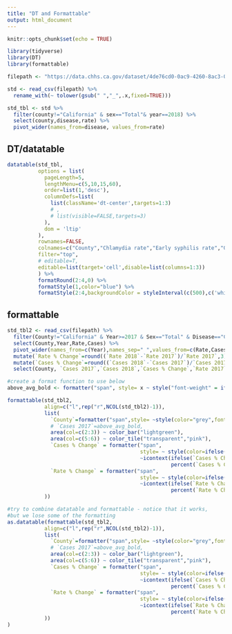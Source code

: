 ```yaml
---
title: "DT and Formattable"
output: html_document
---
```


```r
knitr::opts_chunk$set(echo = TRUE)

library(tidyverse)
library(DT)
library(formattable)
```

```r
filepath <- "https://data.chhs.ca.gov/dataset/4de76cd0-0ac9-4260-8ac3-0637acb444fb/resource/563ba92b-8ac5-48ec-9afd-2f515bbbad66/download/stds-by-disease-county-year-sex.csv"

std <- read_csv(filepath) %>%
  rename_with(~ tolower(gsub(" ","_",.x,fixed=TRUE))) 

std_tbl <- std %>%
  filter(county!="California" & sex=="Total"& year==2018) %>%
  select(county,disease,rate) %>%
  pivot_wider(names_from=disease, values_from=rate)

```

## DT/datatable
```r
datatable(std_tbl,
          options = list(
            pageLength=5,
            lengthMenu=c(5,10,15,60),
            order=list(1,'desc'),
            columnDefs=list(
              list(className='dt-center',targets=1:3)
              # ,
              # list(visible=FALSE,targets=3)
            ),
            dom = 'ltip'
          ),
          rownames=FALSE,
          colnames=c("County","Chlamydia rate","Early syphilis rate","Gonorrhea rate"),
          filter="top",
          # editable=T,
          editable=list(target='cell',disable=list(columns=1:3))
          ) %>%
          formatRound(2:4,0) %>%
          formatStyle(1,color="blue") %>%
          formatStyle(2:4,backgroundColor = styleInterval(c(500),c('white','yellow')))


```

## formattable
```r
std_tbl2 <- read_csv(filepath) %>%
  filter(County!="California" & Year>=2017 & Sex=="Total" & Disease=="Chlamydia") %>%
  select(County,Year,Rate,Cases) %>%
  pivot_wider(names_from=c(Year),names_sep=" ",values_from=c(Rate,Cases)) %>%
  mutate(`Rate % Change`=round((`Rate 2018`-`Rate 2017`)/`Rate 2017`,3)) %>%
  mutate(`Cases % Change`=round((`Cases 2018`-`Cases 2017`)/`Cases 2017`,3)) %>%
  select(County, `Cases 2017`,`Cases 2018`,`Cases % Change`,`Rate 2017`,`Rate 2018`,`Rate % Change` )

#create a format function to use below
above_avg_bold <- formatter("span", style= x ~ style("font-weight" = ifelse(x>mean(x),"bold",NA)))

formattable(std_tbl2,
            align=c("l",rep("r",NCOL(std_tbl2)-1)),
            list(
              `County`=formatter("span",style= ~style(color="grey",font.weight="bold")),
              # `Cases 2017`=above_avg_bold,
              area(col=c(2:3)) ~ color_bar("lightgreen"),
              area(col=c(5:6)) ~ color_tile("transparent","pink"),
              `Cases % Change` = formatter("span", 
                                           style= ~ style(color=ifelse(`Cases % Change`>=0,"red","green")),
                                           ~icontext(ifelse(`Cases % Change`>=0,"arrow-up","arrow-down"),
                                                     percent(`Cases % Change`,digits=1))),
              `Rate % Change` = formatter("span", 
                                           style= ~ style(color=ifelse(`Rate % Change`>=0,"red","green")),
                                           ~icontext(ifelse(`Rate % Change`>=0,"arrow-up","arrow-down"),
                                                     percent(`Rate % Change`,digits=1)))
            ))

#try to combine datatable and formattable - notice that it works, 
#but we lose some of the formatting
as.datatable(formattable(std_tbl2,
            align=c("l",rep("r",NCOL(std_tbl2)-1)),
            list(
              `County`=formatter("span",style= ~style(color="grey",font.weight="bold")),
              # `Cases 2017`=above_avg_bold,
              area(col=c(2:3)) ~ color_bar("lightgreen"),
              area(col=c(5:6)) ~ color_tile("transparent","pink"),
              `Cases % Change` = formatter("span", 
                                           style= ~ style(color=ifelse(`Cases % Change`>=0,"red","green")),
                                           ~icontext(ifelse(`Cases % Change`>=0,"arrow-up","arrow-down"),
                                                     percent(`Cases % Change`,digits=1))),
              `Rate % Change` = formatter("span", 
                                           style= ~ style(color=ifelse(`Rate % Change`>=0,"red","green")),
                                           ~icontext(ifelse(`Rate % Change`>=0,"arrow-up","arrow-down"),
                                                     percent(`Rate % Change`,digits=1)))
            ))
) 
```